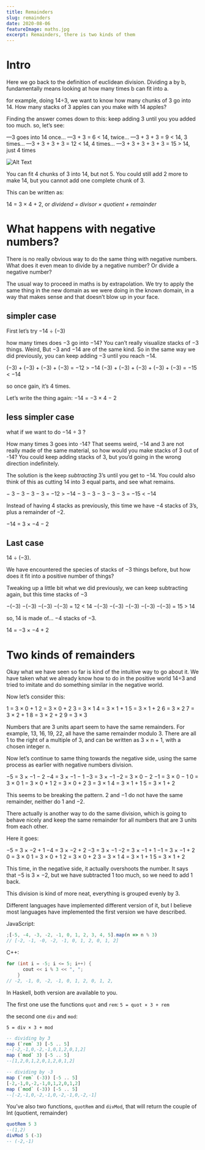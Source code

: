 ```yaml
---
title: Remainders
slug: remainders
date: 2020-08-06
featureImage: maths.jpg
excerpt: Remainders, there is two kinds of them
---
```


# Intro

Here we go back to the definition of euclidean division. Dividing a by b, fundamentally means looking at how many times b can fit into a.

for example, doing 14÷3, we want to know how many chunks of 3 go into 14. How many stacks of 3 apples can you make with 14 apples?

Finding the answer comes down to this: keep adding 3 until you you added too much. so, let’s see:

—3 goes into 14 once…
—3 + 3 = 6 < 14, twice…
—3 + 3 + 3 = 9 < 14, 3 times…
—3 + 3 + 3 + 3 = 12 < 14, 4 times…
—3 + 3 + 3 + 3 + 3 = 15 > 14, just 4 times

![Alt Text](https://dev-to-uploads.s3.amazonaws.com/i/ice0mj32rhqr5qhjnsg0.png)

You can fit 4 chunks of 3 into 14, but not 5. You could still add 2 more to make 14, but you cannot add one complete chunk of 3.

This can be written as:

14 = 3 × 4 + 2, or _dividend = divisor × quotient + remainder_

# What happens with negative numbers?

There is no really obvious way to do the same thing with negative numbers. What does it even mean to divide by a negative number? Or divide a negative number?

The usual way to proceed in maths is by extrapolation. We try to apply the same thing in the new domain as we were doing in the known domain, in a way that makes sense and that doesn’t blow up in your face.

## simpler case

First let’s try −14 ÷ (−3)

how many times does −3 go into −14? You can’t really visualize stacks of −3 things. Weird, But −3 and −14 are of the same kind. So in the same way we did previously, you can keep adding −3 until you reach −14.

(−3) + (−3) + (−3) + (−3) = −12 > −14
(−3) + (−3) + (−3) + (−3) + (−3) = −15 < −14

so once gain, it’s 4 times.

Let’s write the thing again:
−14 = −3 × 4 − 2

## less simpler case

what if we want to do −14 ÷ 3 ?

How many times 3 goes into -14? That seems weird, −14 and 3 are not really made of the same material, so how would you make stacks of 3 out of -14? You could keep adding stacks of 3, but you’d going in the wrong direction indefinitely.

The solution is the keep _subtracting_ 3’s until you get to −14. You could also think of this as cutting 14 into 3 equal parts, and see what remains.

− 3 − 3 − 3 − 3 = −12 > −14
− 3 − 3 − 3 − 3 − 3 = −15 < −14

Instead of having 4 stacks as previously, this time we have −4 stacks of 3’s, plus a remainder of −2.

−14 = 3 × −4 − 2

## Last case

14 ÷ (−3).

We have encountered the species of stacks of −3 things before, but how does it fit into a positive number of things?

Tweaking up a little bit what we did previously, we can keep subtracting again, but this time stacks of −3

−(−3) −(−3) −(−3) −(−3) = 12 < 14
−(−3) −(−3) −(−3) −(−3) −(−3) = 15 > 14

so, 14 is made of… −4 stacks of −3.

14 = −3 × −4 + 2

# Two kinds of remainders

Okay what we have seen so far is kind of the intuitive way to go about it. We have taken what we already know how to do in the positive world 14÷3 and tried to imitate and do something similar in the negative world.

Now let’s consider this:

1 = 3 × 0 + 1
2 = 3 × 0 + 2
3 = 3 × 1
4 = 3 × 1 + 1
5 = 3 × 1 + 2
6 = 3 × 2
7 = 3 × 2 + 1
8 = 3 × 2 + 2
9 = 3 × 3

Numbers that are 3 units apart seem to have the same remainders. For example, 13, 16, 19, 22, all have the same remainder modulo 3. There are all 1 to the right of a multiple of 3, and can be written as 3 × n + 1, with a chosen integer n.

Now let’s continue to same thing towards the negative side, using the same process as earlier with negative numbers division.

−5 = 3 × −1 − 2
−4 = 3 × −1 − 1
−3 = 3 × −1
−2 = 3 × 0 − 2
−1 = 3 × 0 − 1
0 = 3 × 0
1 = 3 × 0 + 1
2 = 3 × 0 + 2
3 = 3 × 1
4 = 3 × 1 + 1
5 = 3 × 1 + 2

This seems to be breaking the pattern. 2 and −1 do not have the same remainder, neither do 1 and −2.

There actually is another way to do the same division, which is going to behave nicely and keep the same remainder for all numbers that are 3 units from each other.

Here it goes:

−5 = 3 × −2 + 1
−4 = 3 × −2 + 2
−3 = 3 × −1
−2 = 3 × −1 + 1
−1 = 3 × −1 + 2
0 = 3 × 0
1 = 3 × 0 + 1
2 = 3 × 0 + 2
3 = 3 × 1
4 = 3 × 1 + 1
5 = 3 × 1 + 2

This time, in the negative side, it actually overshoots the number. It says that −5 is 3 × −2, but we have subtracted 1 too much, so we need to add 1 back.

This division is kind of more neat, everything is grouped evenly by 3.

Different languages have implemented different version of it, but I believe most languages have implemented the first version we have described.

JavaScript:

```javascript
;[-5, -4, -3, -2, -1, 0, 1, 2, 3, 4, 5].map(n => n % 3)
// [-2, -1, -0, -2, -1, 0, 1, 2, 0, 1, 2]
```

C++:

```cpp
for (int i = -5; i <= 5; i++) {
      cout << i % 3 << ", ";
    }
// -2, -1, 0, -2, -1, 0, 1, 2, 0, 1, 2,
```

In Haskell, both version are available to you.

The first one use the functions `quot` and `rem`:
`5 = quot × 3 + rem`

the second one `div` and `mod`:

`5 = div × 3 + mod`

```haskell
-- dividing by 3
map (`rem` 3) [-5 .. 5]
--[-2,-1,0,-2,-1,0,1,2,0,1,2]
map (`mod` 3) [-5 .. 5]
--[1,2,0,1,2,0,1,2,0,1,2]

-- dividing by -3
map (`rem` (-3)) [-5 .. 5]
[-2,-1,0,-2,-1,0,1,2,0,1,2]
map (`mod` (-3)) [-5 .. 5]
--[-2,-1,0,-2,-1,0,-2,-1,0,-2,-1]
```

You’ve also two functions, `quotRem` and `divMod`, that will return the couple of Int (quotient, remainder)

```haskell
quotRem 5 3
--(1,2)
divMod 5 (-3)
-- (-2,-1)
```
